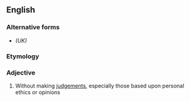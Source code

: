==English==

===Alternative forms===
* {{l|en|non-judgemental}} ''(UK)''

===Etymology===
{{prefix|en|non|judgmental}}

===Adjective===
{{en-adj}}

# Without making [[judgement]]s, especially those based upon personal ethics or opinions